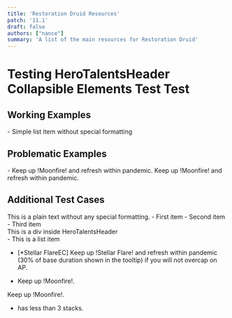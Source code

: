 ```yaml
---
title: 'Restoration Druid Resources'
patch: '11.1'
draft: false
authors: ["nance"]
summary: 'A list of the main resources for Restoration Druid'
---
```


# Testing HeroTalentsHeader Collapsible Elements Test Test

## Working Examples

<HeroTalentsHeader id="ec" title="1. Checkbox Component (works)">
<Checkbox isIcon id="Stellar FlareEC" spellId={202347} name="Stellar Flare" defaultCheck radio="Stellar Flare" /> 
</HeroTalentsHeader> 

<HeroTalentsHeader id="ec" title="2. Simple List (works)">
- Simple list item without special formatting
</HeroTalentsHeader>

## Problematic Examples

<HeroTalentsHeader id="ec" title="3. List with Special Formatting (problem)">
- Keep up !Moonfire! and refresh within pandemic.
</HeroTalentsHeader>

<HeroTalentsHeader id="ec" title="4. Text with Special Formatting (problem)">
Keep up !Moonfire! and refresh within pandemic.
</HeroTalentsHeader>

## Additional Test Cases

<HeroTalentsHeader id="ec" title="5. Text without Special Formatting">
This is a plain text without any special formatting.
</HeroTalentsHeader>

<HeroTalentsHeader id="ec" title="6. List without Special Formatting">
- First item
- Second item
- Third item
</HeroTalentsHeader>

<HeroTalentsHeader id="ec" title="7. Mixed Content">
<div>This is a div inside HeroTalentsHeader</div>
- This is a list item
</HeroTalentsHeader>


<HeroTalentsHeader id="ec" title="one">

<Checkbox isIcon id="Stellar FlareEC" spellId={202347} name="Stellar Flare" defaultCheck radio="Stellar Flare" /> 

- [*Stellar FlareEC] Keep up !Stellar Flare! and refresh within pandemic (30% of base duration shown in the tooltip) if you will not overcap on AP.

</HeroTalentsHeader>

<HeroTalentsHeader id="ec" title="two">

- Keep up !Moonfire!.

</HeroTalentsHeader>

<HeroTalentsHeader id="ec" title="three">

Keep up !Moonfire!.

</HeroTalentsHeader>


<HeroTalentsHeader id="ec" title="four">

- has less than 3 stacks.

</HeroTalentsHeader>

